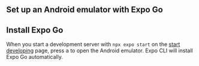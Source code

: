 
## Set up an Android emulator with Expo Go

<AndroidStudioInstructions />
<AndroidEmulatorInstructions />

## Install Expo Go

When you start a development server with `npx expo start` on the [start developing](/get-started/start-developing) page, press <kbd>a</kbd> to open the Android emulator. Expo CLI will install Expo Go automatically.
